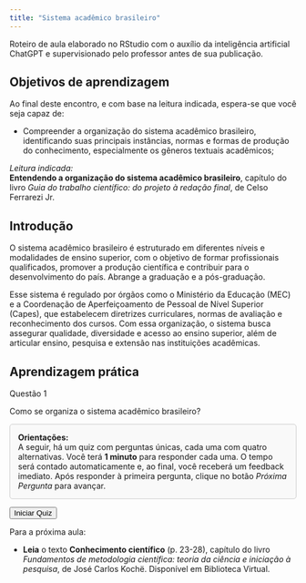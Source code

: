 ```yaml
---
title: "Sistema acadêmico brasileiro"
---
```


::: nota-secundaria
Roteiro de aula elaborado no RStudio com o auxílio da inteligência artificial ChatGPT e supervisionado pelo professor antes de sua publicação.
:::

## Objetivos de aprendizagem

Ao final deste encontro, e com base na leitura indicada, espera-se que você seja capaz de:

-   Compreender a organização do sistema acadêmico brasileiro, identificando suas principais instâncias, normas e formas de produção do conhecimento, especialmente os gêneros textuais acadêmicos;

::: {.leitura}
*Leitura indicada:*\
**Entendendo a organização do sistema acadêmico brasileiro**, capítulo do livro *Guia do trabalho científico: do projeto à redação final*, de Celso Ferrarezi Jr.
:::

## Introdução

O sistema acadêmico brasileiro é estruturado em diferentes níveis e modalidades de ensino superior, com o objetivo de formar profissionais qualificados, promover a produção científica e contribuir para o desenvolvimento do país. Abrange a graduação e a pós-graduação.

Esse sistema é regulado por órgãos como o Ministério da Educação (MEC) e a Coordenação de Aperfeiçoamento de Pessoal de Nível Superior (Capes), que estabelecem diretrizes curriculares, normas de avaliação e reconhecimento dos cursos. Com essa organização, o sistema busca assegurar qualidade, diversidade e acesso ao ensino superior, além de articular ensino, pesquisa e extensão nas instituições acadêmicas.

## Aprendizagem prática

::: {.subtitulo-nao-numerado}
Questão 1
:::

Como se organiza o sistema acadêmico brasileiro?

```{=html}
<div style="border: 1px solid #ccc; padding: 1em; background-color: #f9f9f9; border-radius: 5px; margin-bottom: 1em;">
  <strong>Orientações:</strong><br/>
  A seguir, há um quiz com perguntas únicas, cada uma com quatro alternativas. Você terá <strong>1 minuto</strong> para responder cada uma. O tempo será contado automaticamente e, ao final, você receberá um feedback imediato. Após responder à primeira pergunta, clique no botão <em>Próxima Pergunta</em> para avançar.<br/>
</div>

<button onclick="iniciarQuiz()">Iniciar Quiz</button>

<div id="quiz-container" style="display: none; margin-top: 20px;">

  <!-- PERGUNTA 1 -->
  <div class="pergunta" id="pergunta1">
    <p><strong>1. Qual grau acadêmico será conferido a você ao concluir a graduação no sistema de ensino superior brasileiro?</strong></p>
    <form>
      <input type="radio" name="q1" value="a"> A) Mestre<br>
      <input type="radio" name="q1" value="b"> B) Licenciado<br>
      <input type="radio" name="q1" value="c"> C) Bacharel<br>
      <input type="radio" name="q1" value="d"> D) Especialista<br><br>
      <button type="button" onclick="checkResposta(1, 'c')">Responder</button>
    </form>
    <p id="feedback1"></p>
    <p id="timer1" style="font-weight: bold;"></p>
    <button id="proxima1" style="display:none;" onclick="proximaPergunta(2)">Próxima Pergunta</button>
  </div>

  <!-- PERGUNTA 2 -->
  <div class="pergunta" id="pergunta2" style="display: none;">
    <p><strong>2. Qual a duração mínima de um curso de especialização no Brasil?</strong></p>
    <form>
      <input type="radio" name="q2" value="a"> A) 180 horas<br>
      <input type="radio" name="q2" value="b"> B) 360 horas<br>
      <input type="radio" name="q2" value="c"> C) 24 meses<br>
      <input type="radio" name="q2" value="d"> D) 48 meses<br><br>
      <button type="button" onclick="checkResposta(2, 'b')">Responder</button>
    </form>
    <p id="feedback2"></p>
    <p id="timer2" style="font-weight: bold;"></p>
    <button id="proxima2" style="display:none;" onclick="proximaPergunta(3)">Próxima Pergunta</button>
  </div>

  <!-- PERGUNTA 3 -->
  <div class="pergunta" id="pergunta3" style="display: none;">
    <p><strong>3. Qual dos seguintes requisitos é geralmente exigido para ingressar em um programa de mestrado no Brasil?</strong></p>
    <form>
      <input type="radio" name="q3" value="a"> A) Aprovação em prova de proficiência em três línguas estrangeiras.<br>
      <input type="radio" name="q3" value="b"> B) Apresentação de uma tese doutoral inédita.<br>
      <input type="radio" name="q3" value="c"> C) Apresentação de projeto de pesquisa.<br>
      <input type="radio" name="q3" value="d"> D) Já possuir o título de doutor.<br><br>
      <button type="button" onclick="checkResposta(3, 'c')">Responder</button>
    </form>
    <p id="feedback3"></p>
    <p id="timer3" style="font-weight: bold;"></p>
    <button id="proxima3" style="display:none;" onclick="proximaPergunta(4)">Próxima Pergunta</button>
  </div>

  <!-- PERGUNTA 4 -->
  <div class="pergunta" id="pergunta4" style="display: none;">
    <p><strong>4. No sistema brasileiro de ensino superior, o título de PhD é:</strong></p>
    <form>
      <input type="radio" name="q4" value="a"> A) Um grau acadêmico superior ao doutorado.<br>
      <input type="radio" name="q4" value="b"> B) O título correspondente ao grau de doutor no sistema norte-americano.<br>
      <input type="radio" name="q4" value="c"> C) Equivalente a um curso de pós-doutorado.<br>
      <input type="radio" name="q4" value="d"> D) Um tipo de curso de pós-graduação <em>lato sensu</em>.<br><br>
      <button type="button" onclick="checkResposta(4, 'b')">Responder</button>
    </form>
    <p id="feedback4"></p>
    <p id="timer4" style="font-weight: bold;"></p>
    <button id="proxima4" style="display:none;" onclick="proximaPergunta(5)">Próxima Pergunta</button>
  </div>

  <!-- PERGUNTA 5 -->
  <div class="pergunta" id="pergunta5" style="display: none;">
    <p><strong>5. Cursar uma pós-graduação <em>stricto sensu</em> em uma universidade estrangeira é sempre a melhor opção?</strong></p>
    <form>
      <input type="radio" name="q5" value="a"> A) Sim. As universidades estrangeiras possuem um nível de exigência maior do que as brasileiras.<br>
      <input type="radio" name="q5" value="b"> B) Sim, Diplomas estrangeiros são mais valorizados no mercado de trabalho brasileiro.<br>
      <input type="radio" name="q5" value="c"> C) Não. Muitas universidades brasileiras possuem programas de alta qualidade.<br>
      <input type="radio" name="q5" value="d"> D) Não. Somente universidades brasileiras têm diplomas reconhecidos no Brasil.<br><br>
      <button type="button" onclick="checkResposta(5, 'c')">Responder</button>
    </form>
    <p id="feedback5"></p>
    <p id="timer5" style="font-weight: bold;"></p>
    <button id="proxima5" style="display:none;" onclick="proximaPergunta(6)">Próxima Pergunta</button>
  </div>

  <!-- PERGUNTA 6 -->
  <div class="pergunta" id="pergunta6" style="display: none;">
    <p><strong>6. A defesa de dissertação é um requisito para a conclusão de qual nível de ensino superior no Brasil?</strong></p>
    <form>
      <input type="radio" name="q6" value="a"> A) Doutorado<br>
      <input type="radio" name="q6" value="b"> B) Especialização<br>
      <input type="radio" name="q6" value="c"> C) Mestrado<br>
      <input type="radio" name="q6" value="d"> D) Graduação<br><br>
      <button type="button" onclick="checkResposta(6, 'c')">Responder</button>
    </form>
    <p id="feedback6"></p>
    <p id="timer6" style="font-weight: bold;"></p>
    <button id="proxima6" style="display:none;" onclick="proximaPergunta(7)">Próxima Pergunta</button>
  </div>
  
  <!-- PERGUNTA 7 -->
<div class="pergunta" id="pergunta7" style="display: none;">
  <p><strong>7. Qual das alternativas abaixo define corretamente o termo <em>stricto sensu</em>?</strong></p>
  <form>
    <input type="radio" name="q7" value="a"> A) Cursos voltados à especialização técnica de curta duração.<br>
    <input type="radio" name="q7" value="b"> B) Cursos de pós-graduação que incluem mestrado e doutorado.<br>
    <input type="radio" name="q7" value="c"> C) Programas de graduação voltados à licenciatura.<br>
    <input type="radio" name="q7" value="d"> D) Atividades de extensão com reconhecimento acadêmico.<br><br>
    <button type="button" onclick="checkResposta(7, 'b')">Responder</button>
  </form>
  <p id="feedback7"></p>
  <p id="timer7" style="font-weight: bold;"></p>
  <button id="proxima7" style="display:none;" onclick="proximaPergunta(8)">Próxima Pergunta</button>
</div>

<!-- PERGUNTA 8 -->
<div class="pergunta" id="pergunta8" style="display: none;">
  <p><strong>8. Qual das opções abaixo representa um curso de pós-graduação <em>lato sensu</em>?</strong></p>
  <form>
    <input type="radio" name="q8" value="a"> A) Mestrado profissional<br>
    <input type="radio" name="q8" value="b"> B) Doutorado acadêmico<br>
    <input type="radio" name="q8" value="c"> C) Curso de especialização em ensino de ciências<br>
    <input type="radio" name="q8" value="d"> D) Pós-doutorado em ciências sociais<br><br>
    <button type="button" onclick="checkResposta(8, 'c')">Responder</button>
  </form>
  <p id="feedback8"></p>
  <p id="timer8" style="font-weight: bold;"></p>
  <button id="proxima8" style="display:none;" onclick="proximaPergunta(9)">Próxima Pergunta</button>
</div>

<!-- PERGUNTA 9 -->
<div class="pergunta" id="pergunta9" style="display: none;">
  <p><strong>9. Quais são os graus conferidos na graduação, de acordo com o sistema brasileiro?</strong></p>
  <form>
    <input type="radio" name="q9" value="a"> A) Técnico, licenciado e especialista<br>
    <input type="radio" name="q9" value="b"> B) Bacharel, licenciado e tecnólogo<br>
    <input type="radio" name="q9" value="c"> C) Licenciado, mestre e doutor<br>
    <input type="radio" name="q9" value="d"> D) Tecnólogo, mestre e bacharel<br><br>
    <button type="button" onclick="checkResposta(9, 'b')">Responder</button>
  </form>
  <p id="feedback9"></p>
  <p id="timer9" style="font-weight: bold;"></p>
  <button id="proxima9" style="display:none;" onclick="proximaPergunta(10)">Próxima Pergunta</button>
</div>

<!-- PERGUNTA 10 -->
<div class="pergunta" id="pergunta10" style="display: none;">
  <p><strong>10. Qual é a principal diferença entre mestrado acadêmico e mestrado profissional?</strong></p>
  <form>
    <input type="radio" name="q10" value="a"> A) O mestrado acadêmico é voltado para aplicação imediata de resultados, e o profissional para pesquisa teórica.<br>
    <input type="radio" name="q10" value="b"> B) O mestrado acadêmico exige estágio obrigatório, e o profissional não.<br>
    <input type="radio" name="q10" value="c"> C) O mestrado acadêmico foca na produção de conhecimento científico, e o profissional na aplicação prática do conhecimento.<br>
    <input type="radio" name="q10" value="d"> D) O mestrado profissional exige doutorado prévio, e o acadêmico não.<br><br>
    <button type="button" onclick="checkResposta(10, 'c')">Responder</button>
  </form>
  <p id="feedback10"></p>
  <p id="timer10" style="font-weight: bold;"></p>
  <button id="proxima10" style="display:none;" onclick="proximaPergunta(11)">Próxima Pergunta</button>
</div>

<!-- PERGUNTA 11 -->
<div class="pergunta" id="pergunta11" style="display: none;">
  <p><strong>11. Qual é o objetivo central de um curso de doutorado?</strong></p>
  <form>
    <input type="radio" name="q11" value="a"> A) Promover atualização profissional e técnica.<br>
    <input type="radio" name="q11" value="b"> B) Qualificar para o ensino básico.<br>
    <input type="radio" name="q11" value="c"> C) Formar pesquisadores autônomos e produzir conhecimento original.<br>
    <input type="radio" name="q11" value="d"> D) Capacitar para atividades de extensão universitária.<br><br>
    <button type="button" onclick="checkResposta(11, 'c')">Responder</button>
  </form>
  <p id="feedback11"></p>
  <p id="timer11" style="font-weight: bold;"></p>
  <button id="proxima11" style="display:none;" onclick="proximaPergunta(12)">Próxima Pergunta</button>
</div>

<!-- PERGUNTA 12 -->
<div class="pergunta" id="pergunta12" style="display: none;">
  <p><strong>12. Qual dos elementos abaixo <em>não</em> é parte do percurso tradicional do sistema acadêmico brasileiro?</strong></p>
  <form>
    <input type="radio" name="q12" value="a"> A) Ensino médio → Graduação → Mestrado → Doutorado<br>
    <input type="radio" name="q12" value="b"> B) Graduação → Pós-doutorado → Doutorado<br>
    <input type="radio" name="q12" value="c"> C) Graduação → Especialização → Mestrado<br>
    <input type="radio" name="q12" value="d"> D) Ensino médio → Curso técnico → Graduação<br><br>
    <button type="button" onclick="checkResposta(12, 'b')">Responder</button>
  </form>
  <p id="feedback12"></p>
  <p id="timer12" style="font-weight: bold;"></p>
  <!-- Última pergunta: pode mostrar resultado final aqui -->
  <button style="display:none;" id="proxima12" onclick="finalizarQuiz()">Finalizar Quiz</button>
</div>

</div>

<p id="resultadoFinal" style="font-weight: bold; color: darkgreen;"></p>

<div id="mensagem-final" style="display: none; text-align: center; margin-top: 30px;">
  <h3>🎉 Parabéns! Você concluiu o quiz!</h3>
  <p>Agora você conhece melhor a estrutura do sistema acadêmico brasileiro.</p>
</div>

<script>
  let tempo = 90;
  let timer;
  let acertos = 0;

  function iniciarQuiz() {
    document.getElementById("quiz-container").style.display = "block";
    document.querySelector("button[onclick='iniciarQuiz()']").style.display = "none";
    iniciarTimer("timer1", 1);
  }

  function iniciarTimer(timerId, num) {
    tempo = 90;
    clearInterval(timer);
    timer = setInterval(function () {
      document.getElementById(timerId).innerText = "⏳ Tempo restante: " + tempo + " segundos";
      tempo--;
      if (tempo < 0) {
        clearInterval(timer);
        document.getElementById("feedback" + num).innerText = "⏰ Tempo esgotado!";
        desativarOpcoes("q" + num);
        mostrarProximo(num);
      }
    }, 1000);
  }

  function desativarOpcoes(name) {
    const radios = document.getElementsByName(name);
    radios.forEach(r => r.disabled = true);
  }

  function checkResposta(num, correta) {
    clearInterval(timer);
    const selecionada = document.querySelector('input[name="q' + num + '"]:checked');
    const feedback = document.getElementById("feedback" + num);
    if (!selecionada) {
      feedback.innerText = "Por favor, selecione uma alternativa.";
      return;
    }
    desativarOpcoes("q" + num);
    if (selecionada.value === correta) {
      feedback.innerText = "✅ Correto!";
      acertos++;
    } else {
      feedback.innerText = "❌ Incorreto. A resposta correta era: " + correta.toUpperCase() + ")";
    }
    mostrarProximo(num);
  }

  function mostrarProximo(num) {
    const botaoProximo = document.getElementById("proxima" + num);
    if (botaoProximo) {
      botaoProximo.style.display = "inline";
    }

    // Exibe botão "Finalizar Quiz" na última pergunta
    if (num === 12) {
      const botaoFinal = document.getElementById("proxima12");
      if (botaoFinal) {
        botaoFinal.style.display = "inline";
      }
    }
  }

  function proximaPergunta(num) {
    document.querySelectorAll(".pergunta").forEach(p => p.style.display = "none");
    document.getElementById("pergunta" + num).style.display = "block";
    iniciarTimer("timer" + num, num);
  }

  function finalizarQuiz() {
    document.querySelectorAll(".pergunta").forEach(p => p.style.display = "none");
    const resultado = document.getElementById("resultadoFinal");
    resultado.innerText = "🎉 Quiz concluído! Você acertou " + acertos + " de 12 questões.";
    document.getElementById("mensagem-final").style.display = "block";
  }
</script>
```

::: proxima-aula
[Para a próxima aula:]{.proxima-aula-title}

-   **Leia** o texto **Conhecimento científico** (p. 23-28), capítulo do livro *Fundamentos de metodologia científica: teoria da ciência e iniciação à pesquisa*, de José Carlos Kochë. Disponível em Biblioteca Virtual.
:::
